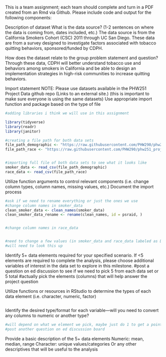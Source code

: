 This is a team assignment; each team should complete and turn in a PDF created from an Rmd via Github. Please include code and output for the following components:



Description of dataset
What is the data source? (1-2 sentences on where the data is coming from, dates included, etc.)
The data source is from the California Smokers Cohort (CSC) 2011 through UC San Diego. These data are from a survey designed to investigate factors associated with tobacco quitting behaviors, sponsored/funded by CDPH.




How does the dataset relate to the group problem statement and question?
Through these data, CDPH will better understand tobacco use and behaviors among smokers in California and be able to design an implementation strategies in high-risk communities to increase quitting behaviors.



Import statement
NOTE: Please use datasets available in the PHW251 Project Data github repo (Links to an external site.) (this is important to make sure everyone is using the same datasets)
Use appropriate import function and package based on the type of file


```r

#adding libraries i think we will use in this assignment

library(tidyverse)
library(readr)
library(janitor)

```

```r

#creating a file path for both data sets
file_path_demographic <- "https://raw.githubusercontent.com/PHW290/phw251_projectdata/main/ca_csc_smoker_data.csv"
file_path_race <- "https://raw.githubusercontent.com/PHW290/phw251_projectdata/main/ca_csc_outcome_race_data.csv"


#importing full file of both data sets to see what it looks like
smoker_data <- read_csv(file_path_demographic)
race_data <- read_csv(file_path_race)

```


Utilize function arguments to control relevant components (i.e. change column types, column names, missing values, etc.)
Document the import process
```r

#ask if we need to rename everything or just the ones we use
#change column names in smoker_data
clean_smoker_data <- clean_names(smoker_data)
clean_smoker_data_rename <- rename(clean_names, id = psraid, )


#change column names in race_data


#need to change a few values (in smoker_data and race_data labeled as DO NOT READ...change to NA?)
#will need to look this up

```


Identify 5+ data elements required for your specified scenario. If <5 elements are required to complete the analysis, please choose additional variables of interest in the data set to explore in this milestone.
#post a question on ed discussion to see if we need to pick 5 from each data set or 5 total
#actually pick the elements (columns) that will help answer the project question



Utilize functions or resources in RStudio to determine the types of each data element (i.e. character, numeric, factor)
```r

```



Identify the desired type/format for each variable—will you need to convert any columns to numeric or another type? 
```r

#will depend on what we element we pick, maybe just do 1 to get a point
#post another question on ed discussion board

```


Provide a basic description of the 5+ data elements
Numeric: mean, median, range
Character:  unique values/categories
Or any other descriptives that will be useful to the analysis
```r

```

